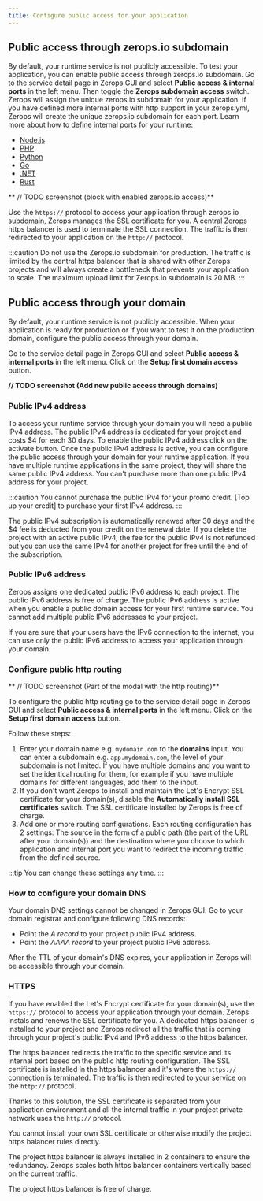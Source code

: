 ```yaml
---
title: Configure public access for your application
---
```


## Public access through zerops.io subdomain
By default, your runtime service is not publicly accessible. 
To test your application, you can enable public access through zerops.io subdomain. Go to the service detail page in Zerops GUI and select **Public access & internal ports** in the left menu. Then toggle the **Zerops subdomain access** switch. Zerops will assign the unique zerops.io subdomain for your application. If you have defined more internal ports with http support in your zerops.yml, Zerops will create the unique zerops.io subdomain for each port. Learn more about how to define internal ports for your runtime:

* [Node.js](/nodejs/how-to/build-pipeline#ports)
* [PHP](/php/how-to/build-pipeline#ports)
* [Python](/python/how-to/build-pipeline#ports)
* [Go](/go/how-to/build-pipeline#ports)
* [.NET](/dotnet/how-to/build-pipeline#ports)
* [Rust](/rust/how-to/build-pipeline#ports)

** // TODO screenshot (block with enabled zerops.io access)**

Use the `https://` protocol to access your application through zerops.io subdomain, Zerops manages the SSL certificate for you. A central Zerops https balancer is used to terminate the SSL connection. The traffic is then redirected to your application on the `http://` protocol.

:::caution
Do not use the Zerops.io subdomain for production. The traffic is limited by the central https balancer that is shared with other Zerops projects and will always create a bottleneck that prevents your application to scale. The maximum upload limit for Zerops.io subdomain is 20 MB.
:::

## Public access through your domain
By default, your runtime service is not publicly accessible. When your application is ready for production or if you want to test it on the production domain, configure the public access through your domain.

Go to the service detail page in Zerops GUI and select **Public access & internal ports** in the left menu. Click on the **Setup first domain access** button. 

**// TODO screenshot (Add new public access through domains)**

### Public IPv4 address
To access your runtime service through your domain you will need a public IPv4 address. The public IPv4 address is dedicated for your project and costs $4 for each 30 days. To enable the public IPv4 address click on the activate button. Once the public IPv4 address is active, you can configure the public access through your domain for your runtime application. If you have multiple runtime applications in the same project, they will share the same public IPv4 address. You can't purchase more than one public IPv4 address for your project.

:::caution
You cannot purchase the public IPv4 for your promo credit. [Top up your credit] to purchase your first IPv4 address. 
:::

The public IPv4 subscription is automatically renewed after 30 days and the $4 fee is deducted from your credit on the renewal date. If you delete the project with an active public IPv4, the fee for the public IPv4 is not refunded but you can use the same IPv4 for another project for free until the end of the subscription.

### Public IPv6 address
Zerops assigns one dedicated public IPv6 address to each project. The public IPv6 address is free of charge. The public IPv6 address is active when you enable a public domain access for your first runtime service. You cannot add multiple public IPv6 addresses to your project.

If you are sure that your users have the IPv6 connection to the internet, you can use only the public IPv6 address to access your application through your domain.

### Configure public http routing

** // TODO screenshot (Part of the modal with the http routing)**

To configure the public http routing go to the service detail page in Zerops GUI and select **Public access & internal ports** in the left menu. Click on the **Setup first domain access** button. 

Follow these steps:

1. Enter your domain name e.g. `mydomain.com` to the **domains** input. You can enter a subdomain e.g. `app.mydomain.com`, the level of your subdomain is not limited. If you have multiple domains and you want to set the identical routing for them, for example if you have multiple domains for different languages, add them to the input. 
2. If you don't want Zerops to install and maintain the Let's Encrypt SSL certificate for your domain(s), disable the **Automatically install SSL certificates** switch. The SSL certificate installed by Zerops is free of charge.
3. Add one or more routing configurations. Each routing configuration has 2 settings: The source in the form of a public path (the part of the URL after your domain(s)) and the destination where you choose to which application and internal port you want to redirect the incoming traffic from the defined source.

:::tip
You can change these settings any time. 
:::

### How to configure your domain DNS
Your domain DNS settings cannot be changed in Zerops GUI. Go to your domain registrar and configure following DNS records:
* Point the *A record* to your project public IPv4 address.
* Point the *AAAA record* to your project public IPv6 address.

After the TTL of your domain's DNS expires, your application in Zerops will be accessible through your domain.

### HTTPS
If you have enabled the Let's Encrypt certificate for your domain(s), use the `https://` protocol to access your application through your domain. Zerops instals and renews the SSL certificate for you. A dedicated https balancer is installed to your project and Zerops redirect all the traffic that is coming through your project's public IPv4 and IPv6 address to the https balancer. 

The https balancer redirects the traffic to the specific service and its internal port based on the public http routing configuration. The SSL certificate is installed in the https balancer and it's where the `https://` connection is terminated. The traffic is then redirected to your service on the `http://` protocol.

Thanks to this solution, the SSL certificate is separated from your application environment and all the internal traffic in your project private network uses the `http://` protocol.

You cannot install your own SSL certificate or otherwise modify the project https balancer rules directly. 

The project https balancer is always installed in 2 containers to ensure the redundancy. Zerops scales both https balancer containers vertically based on the current traffic.

The project https balancer is free of charge.



